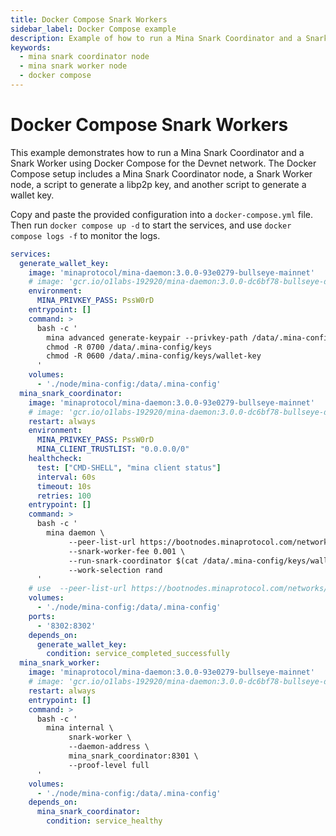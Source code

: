 ```yaml
---
title: Docker Compose Snark Workers
sidebar_label: Docker Compose example
description: Example of how to run a Mina Snark Coordinator and a Snark Worker using Docker Compose.
keywords:
  - mina snark coordinator node
  - mina snark worker node
  - docker compose
---
```


# Docker Compose Snark Workers

This example demonstrates how to run a Mina Snark Coordinator and a Snark Worker using Docker Compose for the Devnet network. The Docker Compose setup includes a Mina Snark Coordinator node, a Snark Worker node, a script to generate a libp2p key, and another script to generate a wallet key.

Copy and paste the provided configuration into a `docker-compose.yml` file. Then run `docker compose up -d` to start the services, and use `docker compose logs -f` to monitor the logs.

```yaml
services:
  generate_wallet_key:
    image: 'minaprotocol/mina-daemon:3.0.0-93e0279-bullseye-mainnet'
    # image: 'gcr.io/o1labs-192920/mina-daemon:3.0.0-dc6bf78-bullseye-devnet' # Use this image for Devnet
    environment:
      MINA_PRIVKEY_PASS: PssW0rD
    entrypoint: []
    command: >
      bash -c '
        mina advanced generate-keypair --privkey-path /data/.mina-config/keys/wallet-key
        chmod -R 0700 /data/.mina-config/keys
        chmod -R 0600 /data/.mina-config/keys/wallet-key
      '
    volumes:
      - './node/mina-config:/data/.mina-config'
  mina_snark_coordinator:
    image: 'minaprotocol/mina-daemon:3.0.0-93e0279-bullseye-mainnet'
    # image: 'gcr.io/o1labs-192920/mina-daemon:3.0.0-dc6bf78-bullseye-devnet' # Use this image for Devnet
    restart: always
    environment:
      MINA_PRIVKEY_PASS: PssW0rD
      MINA_CLIENT_TRUSTLIST: "0.0.0.0/0"
    healthcheck:
      test: ["CMD-SHELL", "mina client status"]
      interval: 60s
      timeout: 10s
      retries: 100
    entrypoint: []
    command: >
      bash -c '
        mina daemon \
             --peer-list-url https://bootnodes.minaprotocol.com/networks/mainnet.txt \
             --snark-worker-fee 0.001 \
             --run-snark-coordinator $(cat /data/.mina-config/keys/wallet-key.pub) \
             --work-selection rand
      '
    # use  --peer-list-url https://bootnodes.minaprotocol.com/networks/devnet.txt for Devnet
    volumes:
      - './node/mina-config:/data/.mina-config'
    ports:
      - '8302:8302'
    depends_on:
      generate_wallet_key:
        condition: service_completed_successfully
  mina_snark_worker:
    image: 'minaprotocol/mina-daemon:3.0.0-93e0279-bullseye-mainnet'
    # image: 'gcr.io/o1labs-192920/mina-daemon:3.0.0-dc6bf78-bullseye-devnet' # Use this image for Devnet
    restart: always
    entrypoint: []
    command: >
      bash -c '
        mina internal \
             snark-worker \
             --daemon-address \
             mina_snark_coordinator:8301 \
             --proof-level full
      '
    volumes:
      - './node/mina-config:/data/.mina-config'
    depends_on:
      mina_snark_coordinator:
        condition: service_healthy
```
